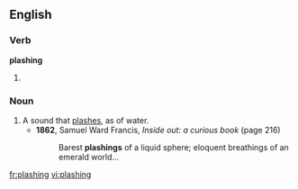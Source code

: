 ==English==

===Verb===
'''plashing'''

# {{third-person singular of|[[plash]]}}

===Noun===
{{en-noun}}

# A sound that [[plash]]es, as of water.
#* '''1862''', Samuel Ward Francis, ''Inside out: a curious book'' (page 216)
#*: Barest '''plashings''' of a liquid sphere; eloquent breathings of an emerald world...

[[fr:plashing]]
[[vi:plashing]]